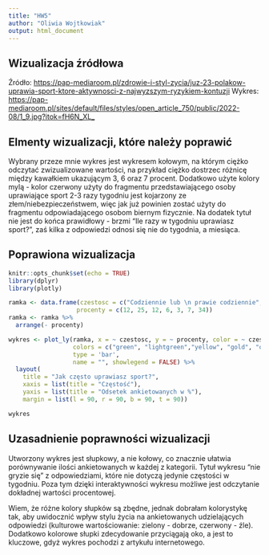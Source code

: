 ---
title: "HW5"
author: "Oliwia Wojtkowiak"
output: html_document
---

## Wizualizacja źródłowa

Źródło:
<https://pap-mediaroom.pl/zdrowie-i-styl-zycia/juz-23-polakow-uprawia-sport-ktore-aktywnosci-z-najwyzszym-ryzykiem-kontuzji>
Wykres:
<https://pap-mediaroom.pl/sites/default/files/styles/open_article_750/public/2022-08/1_9.jpg?itok=fH6N_XL_>

## Elmenty wizualizacji, które należy poprawić

Wybrany przeze mnie wykres jest wykresem kołowym, na którym ciężko odczytać zwizualizowane wartości, na przykład ciężko dostrzec różnicę między kawałkiem ukazującym 3, 6 oraz 7 procent.
Dodatkowo użyte kolory mylą - kolor czerwony użyty do fragmentu przedstawiającego osoby uprawiające sport 2-3 razy  tygodniu jest kojarzony ze złem/niebezpieczeństwem, więc jak już powinien zostać użyty do fragmentu odpowiadającego osobom biernym fizycznie.
Na dodatek tytuł nie jest do końca prawidłowy - brzmi "Ile razy w tygodniu uprawiasz sport?", zaś kilka z odpowiedzi odnosi się nie do tygodnia, a miesiąca.

## Poprawiona wizualizacja

```{r setup, include=FALSE, message=FALSE}
knitr::opts_chunk$set(echo = TRUE)
library(dplyr)
library(plotly)
```

```{r}
ramka <- data.frame(czestosc = c("Codziennie lub \n prawie codziennie", "2-3 razy \n w tygodniu", "Raz \n w tygodniu", "2-3 razy \n w miesiącu", "Raz \n w miesiącu", "Rzadziej niż \n raz w miesiącu", "W ogóle nie \n uprawiam sportu"),
                   procenty = c(12, 25, 12, 6, 3, 7, 34))
ramka <- ramka %>% 
  arrange(- procenty)

```


```{r}
wykres <- plot_ly(ramka, x = ~ czestosc, y = ~ procenty, color = ~ czestosc,
                  colors = c("green", "lightgreen","yellow", "gold", "orange", "red", "darkred"),
                  type = 'bar',
                  name = "", showlegend = FALSE) %>% 
  layout(
    title = "Jak często uprawiasz sport?",
    xaxis = list(title = "Częstość"),
    yaxis = list(title = "Odsetek ankietowanych w %"),
    margin = list(l = 90, r = 90, b = 90, t = 90))

wykres
```

## Uzasadnienie poprawności wizualizacji

Utworzony wykres jest słupkowy, a nie kołowy, co znacznie ułatwia porównywanie ilości ankietowanych w każdej z kategorii. Tytuł wykresu "nie gryzie się" z odpowiedziami, które nie dotyczą jedynie częstości w tygodniu. Poza tym dzięki interaktywności wykresu możliwe jest odczytanie dokładnej wartości procentowej.

Wiem, że różne kolory słupków są zbędne, jednak dobrałam kolorystykę tak, aby uwidocznić wpływ stylu życia na ankietowanych udzielających odpowiedzi (kulturowe wartościowanie: zielony - dobrze, czerwony - źle). Dodatkowo kolorowe słupki zdecydowanie przyciągają oko, a jest to kluczowe, gdyż wykres pochodzi z artykułu internetowego.
